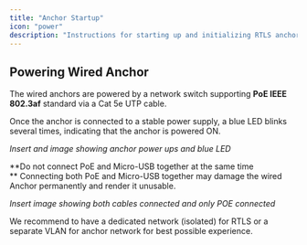 ```yaml
---
title: "Anchor Startup"
icon: "power"
description: "Instructions for starting up and initializing RTLS anchors"
---
```


## Powering Wired Anchor

The wired anchors are powered by a network switch supporting **PoE IEEE 802.3af** standard via a Cat 5e UTP cable.

Once the anchor is connected to a stable power supply, a blue LED blinks several times, indicating that the anchor is powered ON.

*Insert and image showing anchor power ups and blue LED*

<Callout type="error" emoji="🚫">
  **Do not connect PoE and Micro-USB together at the same time <br />**
  Connecting both PoE and Micro-USB together may damage the wired Anchor permanently and render it unusable.
</Callout>

*Insert image showing both cables connected and only POE connected*

We recommend to have a dedicated network (isolated) for RTLS or a separate VLAN for anchor network for best possible experience.
